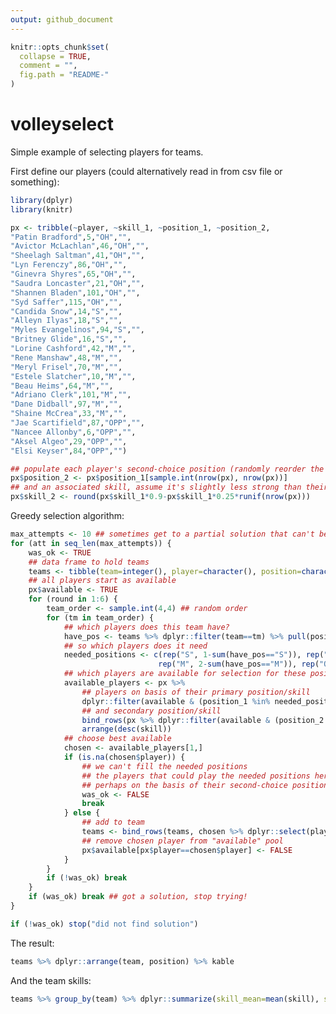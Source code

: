 ```yaml
---
output: github_document
---
```


<!-- README.md is generated from README.Rmd. Please edit that file -->

```r
knitr::opts_chunk$set(
  collapse = TRUE,
  comment = "",
  fig.path = "README-"
)
```

# volleyselect

Simple example of selecting players for teams.

First define our players (could alternatively read in from csv file or something):

```r
library(dplyr)
library(knitr)

px <- tribble(~player, ~skill_1, ~position_1, ~position_2,
"Patin Bradford",5,"OH","",
"Avictor McLachlan",46,"OH","",
"Sheelagh Saltman",41,"OH","",
"Lyn Ferenczy",86,"OH","",
"Ginevra Shyres",65,"OH","",
"Saudra Loncaster",21,"OH","",
"Shannen Bladen",101,"OH","",
"Syd Saffer",115,"OH","",
"Candida Snow",14,"S","",
"Alleyn Ilyas",18,"S","",
"Myles Evangelinos",94,"S","",
"Britney Glide",16,"S","",
"Lorine Cashford",42,"M","",
"Rene Manshaw",48,"M","",
"Meryl Frisel",70,"M","",
"Estele Slatcher",10,"M","",
"Beau Heims",64,"M","",
"Adriano Clerk",101,"M","",
"Dane Didball",97,"M","",
"Shaine McCrea",33,"M","",
"Jae Scartifield",87,"OPP","",
"Nancee Allonby",6,"OPP","",
"Aksel Algeo",29,"OPP","",
"Elsi Keyser",84,"OPP","")

## populate each player's second-choice position (randomly reorder the position_1 column)
px$position_2 <- px$position_1[sample.int(nrow(px), nrow(px))]
## and an associated skill, assume it's slightly less strong than their primary position
px$skill_2 <- round(px$skill_1*0.9-px$skill_1*0.25*runif(nrow(px)))
```

Greedy selection algorithm:

```r
max_attempts <- 10 ## sometimes get to a partial solution that can't be completed
for (att in seq_len(max_attempts)) {
    was_ok <- TRUE
    ## data frame to hold teams
    teams <- tibble(team=integer(), player=character(), position=character())
    ## all players start as available
    px$available <- TRUE
    for (round in 1:6) {
        team_order <- sample.int(4,4) ## random order
        for (tm in team_order) {
            ## which players does this team have?
            have_pos <- teams %>% dplyr::filter(team==tm) %>% pull(position)
            ## so which players does it need
            needed_positions <- c(rep("S", 1-sum(have_pos=="S")), rep("OPP", 1-sum(have_pos=="OPP")),
                                 rep("M", 2-sum(have_pos=="M")), rep("OH", 2-sum(have_pos=="OH")))
            ## which players are available for selection for these positions? order by decreasing skill
            available_players <- px %>%
                ## players on basis of their primary position/skill
                dplyr::filter(available & (position_1 %in% needed_positions)) %>% dplyr::select(player, skill=skill_1, position=position_1) %>%
                ## and secondary position/skill
                bind_rows(px %>% dplyr::filter(available & (position_2 %in% needed_positions)) %>% dplyr::select(player, skill=skill_2, position=position_2)) %>%
                arrange(desc(skill))        
            ## choose best available
            chosen <- available_players[1,]
            if (is.na(chosen$player)) {
                ## we can't fill the needed positions
                ## the players that could play the needed positions here have been allocated elsewhere
                ## perhaps on the basis of their second-choice position
                was_ok <- FALSE
                break
            } else {
                ## add to team
                teams <- bind_rows(teams, chosen %>% dplyr::select(player, skill, position) %>% mutate(team=tm))
                ## remove chosen player from "available" pool
                px$available[px$player==chosen$player] <- FALSE
            }
        }
        if (!was_ok) break
    }
    if (was_ok) break ## got a solution, stop trying!
}

if (!was_ok) stop("did not find solution")

```

The result:

```r
teams %>% dplyr::arrange(team, position) %>% kable
```

And the team skills:
```r
teams %>% group_by(team) %>% dplyr::summarize(skill_mean=mean(skill), skill_sd=sd(skill)) %>% kable
```
